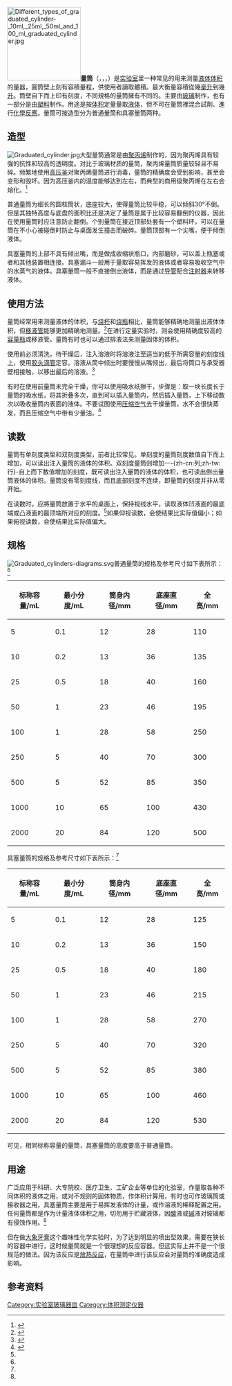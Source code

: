 [[File:Different_types_of_graduated_cylinder-_10ml,_25ml,_50ml_and_100_ml_graduated_cylinder.jpg|170px]]'''量筒'''（{{lang-fr|éprouvette graduée}}，{{lang-es|probeta}}，{{lang-en|graduated cylinder}}，{{lang-de|Messzylinder}}）是[[实验室|实验室]]里一种常见的用来测量[[液体|液体]][[体积|体积]]的量器，圓筒壁上刻有容積量程，供使用者讀取體積。最大衡量容積從幾[[毫升|毫升]]到幾[[升|升]]。筒壁自下而上印有刻度，不同規格的量筒擁有不同的{{AnyLink|分度值|type=auto}}。主要由[[玻璃|玻璃]]制作，也有一部分是由[[塑料|塑料]]制作。用途是按[[体积|体积]]定量量取[[液体|液体]]，但不可在量筒裡混合試劑、進行[[化學反應|化學反應]]。量筒可按造型分为普通量筒和具塞量筒两种。

== 造型 ==
[[File:Graduated_cylinder.jpg|right]]大型量筒通常是由[[聚丙烯|聚丙烯]]制作的，因为聚丙烯具有较强的抗性和较高的透明度。对比于玻璃材质的量筒，聚丙烯量筒质量较轻且不易碎。频繁地使用[[高压釜|高压釜]]对聚丙烯量筒进行消毒，量筒的精确度会受到影响，甚至会变形和毁坏。因为高压釜内的温度能够达到{{convert|121|°C}}左右，而典型的商用级聚丙烯在{{convert|177|°C}}左右会熔化。<ref>{{Cite web|title = Graduated Cylinders, Plastic - SPI Supplies|url = http://www.2spi.com/catalog/plasticware/graduated-cylinders.php|website = www.2spi.com|accessdate = 2015-06-14|language = en}}{{Dead link|date=2018年6月 |bot=InternetArchiveBot |fix-attempted=no }}</ref>

普通量筒为细长的圆柱筒状，底座较大，使得量筒比较平稳，可以倾斜30°不倒。但是其独特高度与底盘的面积比还是决定了量筒是属于比较容易翻倒的仪器，因此在使用量筒时应注意防止翻倒。个别量筒在接近顶部处套有一个塑料环，可以在量筒在不小心被碰倒时防止与桌面发生撞击而破碎。量筒顶部有一个尖嘴，便于倾倒液体。

具塞量筒的上部不具有倾出嘴，而是做成收缩状瓶口，内部磨砂，可以盖上瓶塞或者和其他装置相连接。具塞漏斗一般用于量取容易挥发的液体或者容易吸收空气中的水蒸气的液体。具塞量筒一般不直接倒出液体，而是通过[[导管|导管]]配合[[注射器|注射器]]来转移液体。

== 使用方法 ==
量筒经常用来测量液体的体积，与[[烧杯|烧杯]]和[[烧瓶|烧瓶]]相比，量筒能够精确地测量出液体体积，但[[移液管|移液管]]能够更加精确地测量。<ref name="Dean">{{cite book|title=Dean's Handbook of Analytical Chemistry, 2nd Edition|publisher=McGraw-Hill|year=2003|isbn=978-0071410601|chapter=Specifications for volumetric ware|author=Pradyot Patnaik}}</ref>在进行定量实验时，则会使用精确度较高的[[容量瓶|容量瓶]]或移液管。量筒有时也可以通过排液法来测量固体的体积。

使用前必须清洗，待干燥后，注入溶液时将溶液注至适当的低于所需容量的刻度线上，使用[[滴管|胶头滴管]]定容。溶液从筒中倾出时要慢慢从嘴倾出，最后将筒口与承受器壁相接触，以移出最后的溶液。<ref name=Zheng&Pan>{{cite book |editor=郑燕龙; 潘子昂 |title=实验室玻璃仪器手册 |url=http://www.scilib.org/o6-3%E5%AE%9E%E9%AA%8C%E5%AE%A4%E7%8E%BB%E7%92%83%E4%BB%AA%E5%99%A8%E6%89%8B%E5%86%8C-%E9%83%91%E7%87%95%E9%BE%99-%E6%BD%98%E5%AD%90%E6%98%82code-sz22033/ |format=PDF |edition=第1版第1次印刷 |date=2007-05 |publisher=化学工业出版社 |location=北京 |language=zh-cn |isbn=978-7-122-00168-9 |pages=88~89 |chapter=§4.2 |access-date=2016-08-30 |archive-url=https://web.archive.org/web/20160921062518/http://www.scilib.org/o6-3%E5%AE%9E%E9%AA%8C%E5%AE%A4%E7%8E%BB%E7%92%83%E4%BB%AA%E5%99%A8%E6%89%8B%E5%86%8C-%E9%83%91%E7%87%95%E9%BE%99-%E6%BD%98%E5%AD%90%E6%98%82code-sz22033/ |archive-date=2016-09-21 |dead-url=yes }}</ref>

有时在使用前量筒未完全干燥，你可以使用吸水纸擦干，步骤是：取一块长度长于量筒的吸水纸，将其折叠多次，直到可以插入量筒内，然后插入量筒，上下移动数次以吸收量筒内表面的液体。不要试图使用[[压缩空气|压缩空气]]去干燥量筒，水不会很快蒸发，而且压缩空气中带有少量油。<ref name="ohlone">{{Cite web|title=graduated cylinder |url=http://www2.ohlone.edu/people/jklent/labs/gradcyl.pdf |website=ohlone.edu |accessdate=2015-06-25 |deadurl=yes |archiveurl=https://web.archive.org/web/20150626150929/http://www2.ohlone.edu/people/jklent/labs/gradcyl.pdf |archivedate=2015-06-26 }}</ref>

== 读数 ==
量筒有单刻度类型和双刻度类型，前者比较常见。单刻度的量筒刻度数值自下而上增加，可以读出注入量筒的液体的体积。双刻度量筒则增加一-{zh-cn:列;zh-tw:行}-自上而下数值增加的刻度，既可读出注入量筒的液体的体积，也可读出倒出量筒液体的体积。量筒没有零刻度线，而且底部刻度不连续，即量筒的刻度并非从零开始。

在读数时，应將量筒放置于水平的桌面上，保持视线水平，读取液体凹液面的最底端或凸液面的最顶端所对应的刻度。<ref name="ohlone"/>如果仰视读数，会使结果比实际值偏小；如果俯视读数，会使结果比实际值偏大。

==规格==
[[File:Graduated_cylinders-diagrams.svg|thumb]]普通量筒的规格及参考尺寸如下表所示：<ref name=Zheng&Pan/>
{| class="wikitable"
|-
! 标称容量/mL !! 最小分度/mL !! 筒身内径/mm !! 底座直径/mm !! 全高/mm
|-
| 5 || 0.1 || 12 || 28 || 110
|-
| 10 || 0.2 || 13 || 36 || 135
|-
| 25 || 0.5 || 18 || 40 || 160
|-
| 50 || 1 || 23 || 46 || 195
|-
| 100 || 1 || 28 || 58 || 250
|-
| 250 || 5 || 40 || 70 || 300
|-
| 500 || 5 || 52 || 85 || 350
|-
| 1000 || 10 || 65 || 100 || 430
|-
| 2000 || 20 || 84 || 120 || 500
|}

具塞量筒的规格及参考尺寸如下表所示：<ref name=Zheng&Pan/>
{| class="wikitable"
|-
! 标称容量/mL !! 最小分度/mL !! 筒身内径/mm !! 底座直径/mm !! 全高/mm
|-
| 5 || 0.1 || 12 || 28 || 125
|-
| 10 || 0.2 || 13 || 36 || 150
|-
| 25 || 0.5 || 18 || 40 || 180
|-
| 50 || 1 || 23 || 46 || 215
|-
| 100 || 1 || 28 || 58 || 270
|-
| 250 || 5 || 40 || 70 || 320
|-
| 500 || 5 || 52 || 85 || 380
|-
| 1000 || 10 || 65 || 100 || 460
|-
| 2000 || 20 || 84 || 120 || 530
|}

可见，相同标称容量的量筒，具塞量筒的高度要高于普通量筒。

==用途==
广泛应用于科研、大专院校、医疗卫生、工矿企业等单位的化验室，作量取各种不同体积的液体之用，或对不规则的固体物质，作体积计算用，有时也可作玻璃筒或接收器之用，具塞量筒主要是用于易挥发液体的计量，或作溶液的稀释配置之用。任何量筒都是作为计量液体体积之用，切勿用于贮藏液体，因[[酸|酸]]液或[[碱|碱]]液对玻璃都有侵蚀作用。<ref name=Zheng&Pan/>

但在做[[大象牙膏|大象牙膏]]这个趣味性化学实验时，为了达到明显的喷出型效果，需要在狭长的容器中进行，这时候量筒就是一个很理想的反应容器。但这实际上并不是一个很规范的做法。因为该反应是[[放热反应|放热反应]]，在量筒中进行该反应会对量筒的准确度造成影响。


== 参考资料 ==
{{Reflist}}


{{commons category|Graduated cylinder}}
{{實驗室設備}}

[[Category:实验室玻璃器皿|Category:实验室玻璃器皿]]
[[Category:体积测定仪器|Category:体积测定仪器]]